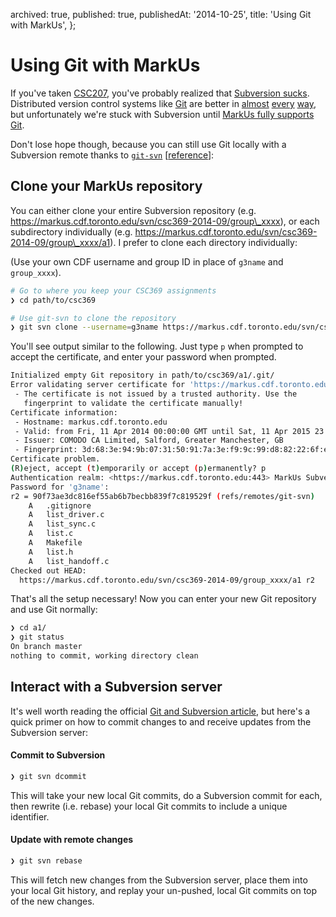   archived: true,
  published: true,
  publishedAt: '2014-10-25',
  title: 'Using Git with MarkUs',
};

# Using Git with MarkUs

If you've taken [CSC207][csc207], you've probably realized that
[Subversion sucks](http://andreasjacobsen.com/2008/10/26/subversion-sucks-get-over-it/).
Distributed version control systems like [Git][git] are better in
[almost](https://git.wiki.kernel.org/index.php/GitSvnComparison)
[every](http://blog.teamtreehouse.com/why-you-should-switch-from-subversion-to-git)
[way](https://www.youtube.com/watch?v=4XpnKHJAok8), but unfortunately we're stuck with Subversion
until [MarkUs fully supports Git](https://github.com/MarkUsProject/Markus/issues/1385).

Don't lose hope though, because you can still use Git locally with a Subversion remote thanks to
[`git-svn`][git-svn] [[reference][man git-svn]]:

## Clone your MarkUs repository

You can either clone your entire Subversion repository
(e.g. https://markus.cdf.toronto.edu/svn/csc369-2014-09/group\_xxxx),
or each subdirectory individually (e.g. https://markus.cdf.toronto.edu/svn/csc369-2014-09/group\_xxxx/a1).
I prefer to clone each directory individually:

(Use your own CDF username and group ID in place of `g3name` and `group_xxxx`).

```bash
# Go to where you keep your CSC369 assignments
❯ cd path/to/csc369

# Use git-svn to clone the repository
❯ git svn clone --username=g3name https://markus.cdf.toronto.edu/svn/csc369-2014-09/group_xxxx/a1
```

You'll see output similar to the following. Just type `p` when prompted to accept the certificate,
and enter your password when prompted.

```bash
Initialized empty Git repository in path/to/csc369/a1/.git/
Error validating server certificate for 'https://markus.cdf.toronto.edu:443':
 - The certificate is not issued by a trusted authority. Use the
   fingerprint to validate the certificate manually!
Certificate information:
 - Hostname: markus.cdf.toronto.edu
 - Valid: from Fri, 11 Apr 2014 00:00:00 GMT until Sat, 11 Apr 2015 23:59:59 GMT
 - Issuer: COMODO CA Limited, Salford, Greater Manchester, GB
 - Fingerprint: 3d:68:3e:94:9b:07:31:50:91:7a:3e:f9:9c:99:d8:82:22:6f:e7:4e
Certificate problem.
(R)eject, accept (t)emporarily or accept (p)ermanently? p
Authentication realm: <https://markus.cdf.toronto.edu:443> MarkUs Subversion Repository
Password for 'g3name':
r2 = 90f73ae3dc816ef55ab6b7becbb839f7c819529f (refs/remotes/git-svn)
	A	.gitignore
	A	list_driver.c
	A	list_sync.c
	A	list.c
	A	Makefile
	A	list.h
	A	list_handoff.c
Checked out HEAD:
  https://markus.cdf.toronto.edu/svn/csc369-2014-09/group_xxxx/a1 r2
```

That's all the setup necessary! Now you can enter your new Git repository and use Git normally:

```bash
❯ cd a1/
❯ git status
On branch master
nothing to commit, working directory clean
```

## Interact with a Subversion server

It's well worth reading the official [Git and Subversion article][git-svn], but here's a quick primer on how
to commit changes to and receive updates from the Subversion server:

#### Commit to Subversion

```bash
❯ git svn dcommit
```

This will take your new local Git commits, do a Subversion commit for each, then rewrite (i.e. rebase) your local
Git commits to include a unique identifier.

#### Update with remote changes

```bash
❯ git svn rebase
```

This will fetch new changes from the Subversion server, place them into your local Git history,
and replay your un-pushed, local Git commits on top of the new changes.

[csc207]: http://cssu.cdf.toronto.edu/w/index.php/CSC207
[git]: http://git-scm.com/
[git-svn]: http://git-scm.com/book/en/v1/Git-and-Other-Systems-Git-and-Subversion
[man git-svn]: http://git-scm.com/docs/git-svn
